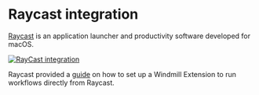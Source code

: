 
# Raycast integration

[Raycast](https://www.raycast.com/) is an application launcher and productivity software developed for macOS.

[![RayCast integration](../assets/integrations/windmill_and_raycast.png "RayCast integration")](https://www.raycast.com/emiliobool/windmill)

Raycast provided a [guide](https://www.raycast.com/emiliobool/windmill) on how to set up a Windmill Extension to run workflows directly from Raycast.

<div className="grid grid-cols-2 gap-6 mb-4">
	<DocCard
		title="Raycast tutorial"
		description="Windmill Extension to run workflows directly from Raycast."
		href="https://www.raycast.com/emiliobool/windmill"
	/>
</div>
